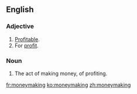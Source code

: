 {{also|money-making}}
==English==

===Adjective===
{{en-adj}}

# [[profitable|Profitable]].
# For [[profit]].

===Noun===
{{en-noun|-}}

# The act of making money, of profiting.

[[fr:moneymaking]]
[[ko:moneymaking]]
[[zh:moneymaking]]